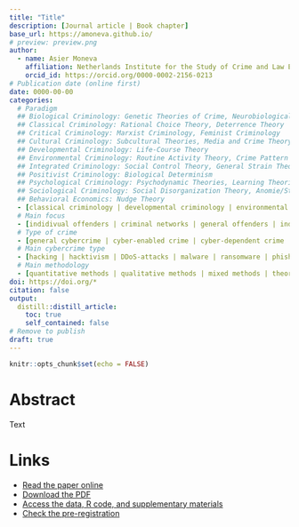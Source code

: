 ```yaml
---
title: "Title"
description: [Journal article | Book chapter]
base_url: https://amoneva.github.io/
# preview: preview.png
author:
  - name: Asier Moneva
    affiliation: Netherlands Institute for the Study of Crime and Law Enforcement (NSCR) & Centre of Expertise Cyber Security at The Hague University of Applied Sciences
    orcid_id: https://orcid.org/0000-0002-2156-0213
# Publication date (online first)
date: 0000-00-00
categories:
  # Paradigm
  ## Biological Criminology: Genetic Theories of Crime, Neurobiological Theories
  ## Classical Criminology: Rational Choice Theory, Deterrence Theory
  ## Critical Criminology: Marxist Criminology, Feminist Criminology
  ## Cultural Criminology: Subcultural Theories, Media and Crime Theory
  ## Developmental Criminology: Life-Course Theory
  ## Environmental Criminology: Routine Activity Theory, Crime Pattern Theory, Situational Crime Prevention
  ## Integrated Criminology: Social Control Theory, General Strain Theory
  ## Positivist Criminology: Biological Determinism
  ## Psychological Criminology: Psychodynamic Theories, Learning Theories, Criminal Expertise Paradigm
  ## Sociological Criminology: Social Disorganization Theory, Anomie/Strain Theory, Social Learning Theories
  ## Behavioral Economics: Nudge Theory
  - [classical criminology | developmental criminology | environmental criminology | sociological criminology | cultural criminology | behavioral economics]
  # Main focus
  - [indidivual offenders | criminal networks | general offenders | individual victims | organizations | general victims | individual offenders and victims | crime contexts | crime trends]
  # Type of crime
  - [general cybercrime | cyber-enabled crime | cyber-dependent crime | traditional crime]
  # Main cybercrime type
  - [hacking | hacktivism | DDoS-attacks | malware | ransomware | phishing | data theft | harassment | hate speech | fraud | money muling | insider threats]
  # Main methodology
  - [quantitative methods | qualitative methods | mixed methods | theoretical]
doi: https://doi.org/*
citation: false
output:
  distill::distill_article:
    toc: true
    self_contained: false
# Remove to publish
draft: true
---
```


```r
knitr::opts_chunk$set(echo = FALSE)
```

# Abstract

Text

# Links

-   [Read the paper online](URL)
-   [Download the PDF](file.pdf)
<!-- -   PDF under embargo until 0000-00-00. Contact me to get a copy! -->
-   [Access the data, R code, and supplementary materials](URL)
-   [Check the pre-registration](URL)
